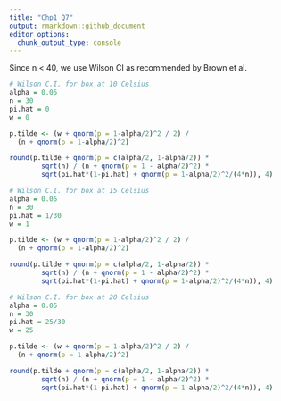 ```yaml
---
title: "Chp1 Q7"
output: rmarkdown::github_document
editor_options: 
  chunk_output_type: console
---
```


Since n < 40, we use Wilson CI as recommended by Brown et al.
```r
# Wilson C.I. for box at 10 Celsius
alpha = 0.05
n = 30
pi.hat = 0
w = 0

p.tilde <- (w + qnorm(p = 1-alpha/2)^2 / 2) / 
  (n + qnorm(p = 1-alpha/2)^2)

round(p.tilde + qnorm(p = c(alpha/2, 1-alpha/2)) * 
        sqrt(n) / (n + qnorm(p = 1 - alpha/2)^2) *
        sqrt(pi.hat*(1-pi.hat) + qnorm(p = 1-alpha/2)^2/(4*n)), 4)

```

```r
# Wilson C.I. for box at 15 Celsius
alpha = 0.05
n = 30
pi.hat = 1/30
w = 1

p.tilde <- (w + qnorm(p = 1-alpha/2)^2 / 2) / 
  (n + qnorm(p = 1-alpha/2)^2)

round(p.tilde + qnorm(p = c(alpha/2, 1-alpha/2)) * 
        sqrt(n) / (n + qnorm(p = 1 - alpha/2)^2) *
        sqrt(pi.hat*(1-pi.hat) + qnorm(p = 1-alpha/2)^2/(4*n)), 4)
```

```r
# Wilson C.I. for box at 20 Celsius
alpha = 0.05
n = 30
pi.hat = 25/30
w = 25

p.tilde <- (w + qnorm(p = 1-alpha/2)^2 / 2) / 
  (n + qnorm(p = 1-alpha/2)^2)

round(p.tilde + qnorm(p = c(alpha/2, 1-alpha/2)) * 
        sqrt(n) / (n + qnorm(p = 1 - alpha/2)^2) *
        sqrt(pi.hat*(1-pi.hat) + qnorm(p = 1-alpha/2)^2/(4*n)), 4)
```

